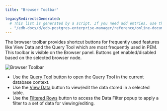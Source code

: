 ```yaml
---
title: "Browser Toolbar"

legacyRedirectsGenerated:
  # This list is generated by a script. If you need add entries, use the `legacyRedirects` key.
  - "/edb-docs/d/edb-postgres-enterprise-manager/reference/online-documentation/8.0/pem_toolbar.html"
---
```


<div id="pem_toolbar" class="registered_link"></div>

The browser toolbar provides shortcut buttons for frequently used features like View Data and the Query Tool which are most frequently used in PEM. This toolbar is visible on the Browser panel. Buttons get enabled/disabled based on the selected browser node.

![Browser Toolbar](../images/pem_toolbar.png)

-   Use the [Query Tool](05_keyboard_shortcuts/#query-tool) button to open the Query Tool in the current database context.
-   Use the [View Data](../08_toc_pem_developer_tools/04_editgrid/#editgrid) button to view/edit the data stored in a selected table.
-   Use the [Filtered Rows](../08_toc_pem_developer_tools/04_editgrid/01_viewdata_filter/#viewdata_filter) button to access the Data Filter popup to apply a filter to a set of data for viewing/editing.
